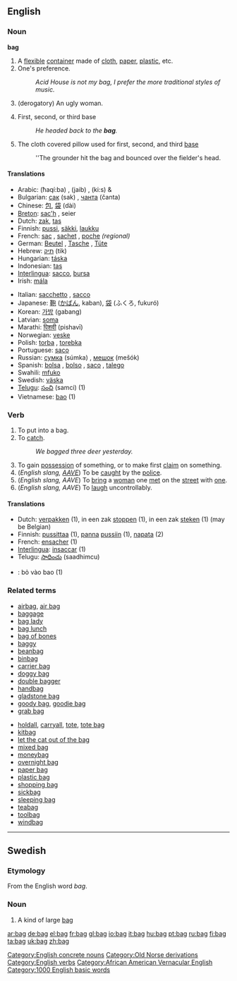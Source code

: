 ==English==

===Noun===
'''bag'''
# A [[flexible]] [[container]] made of [[cloth]], [[paper]], [[plastic]], etc.
#One's preference.
#: ''Acid House is not my bag, I prefer the more traditional styles of music.''
#(derogatory) An ugly woman.
#{{baseball}} First, second, or third base
#: ''He headed back to the '''bag'''.''
#{{baseball}} The cloth covered pillow used for first, second, and third [[base]]
#: ''The grounder hit the bag and bounced over the fielder's head.

====Translations====
{{top}}
*Arabic: {{ARchar|[[حقيبة]]}} (ħaqí:ba) {{f}}, {{ARchar|[[جيب]]}} (jaib) {{m}}, {{ARchar|[[كيس]]}} (ki:s) {{m}} & {{f}}
*Bulgarian: [[сак]] (sak) {{m}}, [[чанта]] (čanta) {{f}}
*Chinese: [[包]], [[袋]] (dài)
*[[Breton]]: [[sac'h]] {{m}}, seier {{p}}
*Dutch: [[zak]], [[tas]]
*Finnish: [[pussi]], [[säkki]], [[laukku]]
*French: [[sac]] {{m}}, [[sachet]] {{m}}, [[poche]] {{f}} ''(regional)''
*German: [[Beutel]] {{m}}, [[Tasche]] {{f}}, [[Tüte]] {{f}} 
*Hebrew: [[תיק]] (tik)
*Hungarian: [[táska]]
*Indonesian: [[tas]]
*[[Interlingua]]: [[sacco]], [[bursa]]
*Irish: [[mála]]
{{mid}}
*Italian: [[sacchetto]] {{m}}, [[sacco]] {{m}}
*Japanese: [[鞄]] ([[かばん]], kaban), [[袋]] (ふくろ, fukuró)
*Korean: [[가방]] (gabang)
*Latvian: [[soma]]
*Marathi: [[पिशवी]] (pishavī)
*Norwegian: [[veske]]
*Polish: [[torba]] {{f}}, [[torebka]] {{f}}
*Portuguese: [[saco]] {{m}}
*Russian: [[сумка]] (súmka) {{f}}, [[мешок]] (mešók) {{m}}
*Spanish: [[bolsa]] {{f}}, [[bolso]] {{m}}, [[saco]] {{m}}, [[talego]] {{m}}
*Swahili: [[mfuko]]
*Swedish: [[väska]]
*[[Telugu]]: [[సంచి]] (samci) (1)
*Vietnamese: [[bao#Vietnamese|bao]] (1)
{{bottom}}

===Verb===
{{en-infl-reg-consonant|bag||g}}

# To put into a bag.
# To [[catch]].
#:''We bagged three deer yesterday.''
# To gain [[possession]] of something, or to make first [[claim]] on something.
# (''English slang, [[w:AAVE|AAVE]]'') To be [[caught]] by the [[police]].
# (''English slang, AAVE'') To [[bring]] a [[woman]] one [[met]] on the [[street]] with [[one]].
# (''English slang, AAVE'') To [[laugh]] uncontrollably.

====Translations====
*Dutch: [[verpakken]] (1), in een zak [[stoppen]] (1), in een zak [[steken]]   (1) (may be Belgian)
*Finnish: [[pussittaa]] (1), [[panna]] [[pussi|pussiin]] (1), [[napata]] (2)
*French: [[ensacher]] (1)
*[[Interlingua]]: [[insaccar]] (1)
*Telugu: [[సాధించు]] (saadhimcu)
*{{vi}}: bỏ vào bao (1)

===Related terms===
{{top}}
*[[airbag]], [[air bag]]
*[[baggage]]
*[[bag lady]]
*[[bag lunch]]
*[[bag of bones]]
*[[baggy]]
*[[beanbag]]
*[[binbag]]
*[[carrier bag]]
*[[doggy bag]]
*[[double bagger]]
*[[handbag]]
*[[gladstone bag]]
*[[goody bag]], [[goodie bag]]
*[[grab bag]]
{{mid}}
*[[holdall]],  [[carryall]], [[tote]], [[tote bag]]
*[[kitbag]]
*[[let the cat out of the bag]]
*[[mixed bag]]
*[[moneybag]]
*[[overnight bag]]
*[[paper bag]]
*[[plastic bag]]
*[[shopping bag]]
*[[sickbag]]
*[[sleeping bag]]
*[[teabag]]
*[[toolbag]]
*[[windbag]]
{{bottom}}

[[Category:English concrete nouns]]
[[Category:Old Norse derivations]]
[[Category:English verbs]]
[[Category:African American Vernacular English]]
[[Category:1000 English basic words]]

----

==Swedish==
===Etymology===
From the English word ''bag''.

===Noun===
{{sv-noun-reg-ar}}

#A kind of large [[bag#English|bag]]

[[ar:bag]]
[[de:bag]]
[[el:bag]]
[[fr:bag]]
[[gl:bag]]
[[io:bag]]
[[it:bag]]
[[hu:bag]]
[[pt:bag]]
[[ru:bag]]
[[fi:bag]]
[[ta:bag]]
[[uk:bag]]
[[zh:bag]]